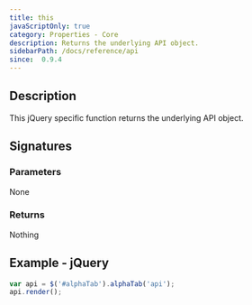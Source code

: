 ```yaml
---
title: this
javaScriptOnly: true
category: Properties - Core
description: Returns the underlying API object.
sidebarPath: /docs/reference/api
since:  0.9.4
---
```



## Description
This jQuery specific function returns the underlying API object.

## Signatures

<TypeTable>
    <TypeRow type="jquery" name="alphaTab('api')" />
</TypeTable>

### Parameters
None

### Returns
Nothing

## Example - jQuery

```js
var api = $('#alphaTab').alphaTab('api');
api.render();
```